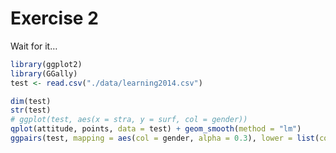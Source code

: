 # Exercise 2

Wait for it...


```r
library(ggplot2)
library(GGally)
test <- read.csv("./data/learning2014.csv")
```
```r
dim(test)
str(test)
# ggplot(test, aes(x = stra, y = surf, col = gender))
qplot(attitude, points, data = test) + geom_smooth(method = "lm")
ggpairs(test, mapping = aes(col = gender, alpha = 0.3), lower = list(combo = wrap("facethist", bins = 20)))
```
